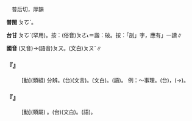 
=={{ruby|剖|ㄆㄡ}}==

　普后切，厚韻

'''普閩''' <rt>ㄆㆦˋ</rt>。

'''台甘''' <rt>ㄆㆦˋ</rt>(罕用)。按：(俗音)<rt>ㄆㄜ˪</rt>＝諧：破。按：「剖」字，應有{{ruby|「|ㄆㄨㄚ˪}}」一讀∥

'''國音''' (又音)→(語音)<rt>ㄆㄡ</rt>。(文白)<rt>ㄆㄡˇ</rt>∥

    

==='''『{{ruby|剖|ㄆㄡ}}{{ruby|析|ㄒㄧ}}』'''===
: [動](類組) 分辨。(台){{ruby|剖|ㄆㆦˋ}}{{ruby|析|ㄒㄧㆤㆶ}}(文言)。{{ruby|分|ㄏㄨㄣ}}{{ruby|析|ㄒㄧㆤㆶ}}(文白)。{{ruby|開|ㄎㄨㄧ}}{{ruby|破|ㄆㄨㄚ˪}}(語)。 例：～事理。(台){{ruby|解|ㄍㆤˋ/ㄍㄞˋ}}{{ruby|說|ㄙㄨㆤㆷ/ㄙㆤㆷ}}，{{ruby|開|ㄎㄨㄧ}}{{ruby|剖|ㄆㄜ˪}}(→{{ruby|破|ㄆㄨㄚ˪}}){{ruby|道|ㄉㄜ˫}}{{ruby|理|ㄌㄧˋ}}。
    

==='''『{{ruby|解|ㄐㄧㄝˇ}}{{ruby|剖|ㄆㄡ}}』'''===
: [動](類屬) {{ruby|剖|ㄆㄡ}}{{ruby|開|ㄎㄞ}}。(台){{ruby|解|ㄍㄞˋ}}{{ruby|剖|ㄆㄜ˪}}(文白)。{{ruby|破|ㄆㄨㄚ˪}}{{ruby|開|ㄎㄨㄧ}}(語)。
    

